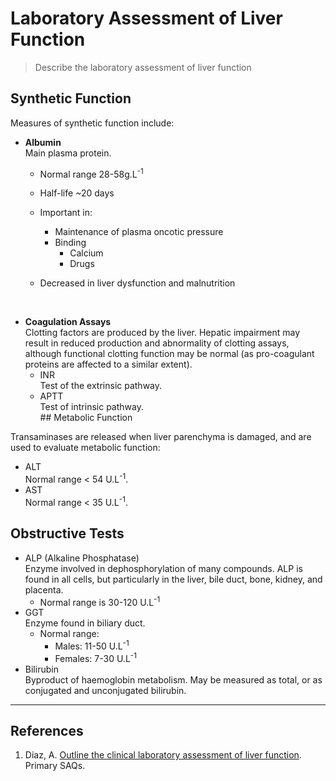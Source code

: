 # Laboratory Assessment of Liver Function


> Describe the laboratory assessment of liver function

## Synthetic Function

Measures of synthetic function include:

*  **Albumin**\
Main plasma protein.
    * Normal range 28-58g.L^-1^
    * Half-life ~20 days
    * Important in:
        * Maintenance of plasma oncotic pressure
        * Binding
            * Calcium
            * Drugs
    * Decreased in liver dysfunction and malnutrition


      \
* **Coagulation Assays**\
Clotting factors are produced by the liver. Hepatic impairment may result in reduced production and abnormality of clotting assays, although functional clotting function may be normal (as pro-coagulant proteins are affected to a similar extent).
    * INR\
    Test of the extrinsic pathway.
    * APTT\
    Test of intrinsic pathway.
  \
## Metabolic Function

Transaminases are released when liver parenchyma is damaged, and are used to evaluate metabolic function:

* ALT\
Normal range < 54 U.L^-1^.
* AST\
Normal range < 35 U.L^-1^.

## Obstructive Tests

* ALP (Alkaline Phosphatase)\
Enzyme involved in dephosphorylation of many compounds. ALP is found in all cells, but particularly in the liver, bile duct, bone, kidney, and placenta.
    * Normal range is 30-120 U.L^-1^
* GGT\
Enzyme found in biliary duct.
    * Normal range:
        * Males: 11-50 U.L^-1^
        * Females: 7-30 U.L^-1^
* Bilirubin\
Byproduct of haemoglobin metabolism. May be measured as total, or as conjugated and unconjugated bilirubin.

---
## References

1. Diaz, A. [Outline the clinical laboratory assessment of liver function](https://primarysaqs.files.wordpress.com/2009/12/2010b16outline-the-clinical-laboratory-assessment-of-liver-function.pdf). Primary SAQs.
